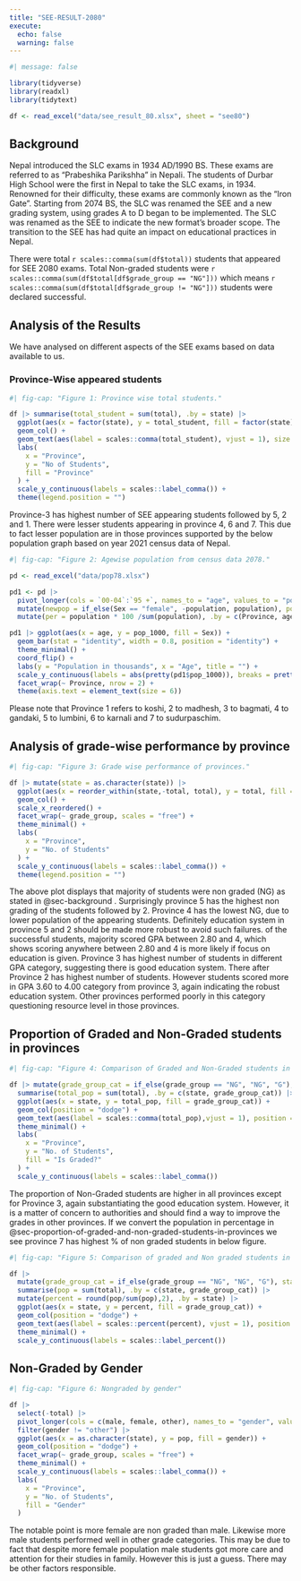 ```yaml
---
title: "SEE-RESULT-2080"
execute: 
  echo: false
  warning: false
---
```


```r
#| message: false

library(tidyverse)
library(readxl)
library(tidytext)

df <- read_excel("data/see_result_80.xlsx", sheet = "see80")
```

## Background {#sec-background}

Nepal introduced the SLC exams in 1934 AD/1990 BS. These exams are referred to as “Prabeshika Parikshha” in Nepali. The students of Durbar High School were the first in Nepal to take the SLC exams, in 1934. Renowned for their difficulty, these exams are commonly known as the "Iron Gate". Starting from 2074 BS, the SLC was renamed the SEE and a new grading system, using grades A to D began to be implemented. The SLC was renamed as the SEE to indicate the new format's broader scope. The transition to the SEE has had quite an impact on educational practices in Nepal.

There were total `r scales::comma(sum(df$total))` students that appeared for SEE 2080 exams. Total Non-graded students were `r scales::comma(sum(df$total[df$grade_group == "NG"]))` which means `r scales::comma(sum(df$total[df$grade_group != "NG"]))` students were declared successful.

## Analysis of the Results

We have analysed on different aspects of the SEE exams based on data available to us.

### Province-Wise appeared students {#sec-province-wise-appeared-students}

```r
#| fig-cap: "Figure 1: Province wise total students."

df |> summarise(total_student = sum(total), .by = state) |>
  ggplot(aes(x = factor(state), y = total_student, fill = factor(state))) +
  geom_col() +
  geom_text(aes(label = scales::comma(total_student), vjust = 1), size = 5) +
  labs(
    x = "Province",
    y = "No of Students",
    fill = "Province"
  ) +
  scale_y_continuous(labels = scales::label_comma()) +
  theme(legend.position = "")

```

Province-3 has highest number of SEE appearing students followed by 5, 2 and 1. There were lesser students appearing in province 4, 6 and 7. This due to fact lesser population are in those provinces supported by the below population graph based on year 2021 census data of Nepal.

```r
#| fig-cap: "Figure 2: Agewise population from census data 2078."

pd <- read_excel("data/pop78.xlsx")

pd1 <- pd |> 
  pivot_longer(cols = `00-04`:`95 +`, names_to = "age", values_to = "population") |> 
  mutate(newpop = if_else(Sex == "female", -population, population), pop_1000 = newpop/1000, Province = fct(Province, levels = c("koshi", "madhesh", "bagmati", "gandaki", "lumbini", "karnali", "sudurpaschim"))) |> 
  mutate(per = population * 100 /sum(population), .by = c(Province, age,Sex))

pd1 |> ggplot(aes(x = age, y = pop_1000, fill = Sex)) +
  geom_bar(stat = "identity", width = 0.8, position = "identity") +
  theme_minimal() +
  coord_flip() +
  labs(y = "Population in thousands", x = "Age", title = "") +
  scale_y_continuous(labels = abs(pretty(pd1$pop_1000)), breaks = pretty(pd1$pop_1000)) +
  facet_wrap(~ Province, nrow = 2) +
  theme(axis.text = element_text(size = 6))
```

Please note that Province 1 refers to koshi, 2 to madhesh, 3 to bagmati, 4 to gandaki, 5 to lumbini, 6 to karnali and 7 to sudurpaschim.

## Analysis of grade-wise performance by province {#sec-analysis-of-grade-wise-performance-by-province}

```r
#| fig-cap: "Figure 3: Grade wise performance of provinces."

df |> mutate(state = as.character(state)) |>
  ggplot(aes(x = reorder_within(state,-total, total), y = total, fill = state)) +
  geom_col() +
  scale_x_reordered() +
  facet_wrap(~ grade_group, scales = "free") +
  theme_minimal() +
  labs(
    x = "Province",
    y = "No. of Students"
  ) +
  scale_y_continuous(labels = scales::label_comma()) +
  theme(legend.position = "")
```

The above plot displays that majority of students were non graded (NG) as stated in @sec-background . Surprisingly province 5 has the highest non grading of the students followed by 2. Province 4 has the lowest NG, due to lower population of the appearing students. Definitely education system in province 5 and 2 should be made more robust to avoid such failures. of the successful students, majority scored GPA between 2.80 and 4, which shows scoring anywhere between 2.80 and 4 is more likely if focus on education is given. Province 3 has highest number of students in different GPA category, suggesting there is good education system. There after Province 2 has highest number of students. However students scored more in GPA 3.60 to 4.00 category from province 3, again indicating the robust education system. Other provinces performed poorly in this category questioning resource level in those provinces.

## Proportion of Graded and Non-Graded students in provinces {#sec-proportion-of-graded-and-non-graded-students-in-provinces}

```r
#| fig-cap: "Figure 4: Comparison of Graded and Non-Graded students in provinces."

df |> mutate(grade_group_cat = if_else(grade_group == "NG", "NG", "G"), state = as.character(state),.before = grade_group) |>
  summarise(total_pop = sum(total), .by = c(state, grade_group_cat)) |>
  ggplot(aes(x = state, y = total_pop, fill = grade_group_cat)) +
  geom_col(position = "dodge") +
  geom_text(aes(label = scales::comma(total_pop),vjust = 1), position = position_dodge(width = 1), size = 3) +
  theme_minimal() +
  labs(
    x = "Province",
    y = "No. of Students",
    fill = "Is Graded?"
  ) +
  scale_y_continuous(labels = scales::label_comma())
```

The proportion of Non-Graded students are higher in all provinces except for Province 3, again substantiating the good education system. However, it is a matter of concern to authorities and should find a way to improve the grades in other provinces. If we convert the population in percentage in @sec-proportion-of-graded-and-non-graded-students-in-provinces we see province 7 has highest % of non graded students in below figure.

```r
#| fig-cap: "Figure 5: Comparison of graded and Non graded students in percentages."

df |>
  mutate(grade_group_cat = if_else(grade_group == "NG", "NG", "G"), state = as.character(state),.before = grade_group) |>
  summarise(pop = sum(total), .by = c(state, grade_group_cat)) |>
  mutate(percent = round(pop/sum(pop),2), .by = state) |>
  ggplot(aes(x = state, y = percent, fill = grade_group_cat)) +
  geom_col(position = "dodge") +
  geom_text(aes(label = scales::percent(percent), vjust = 1), position = position_dodge(width = 1), size = 4) +
  theme_minimal() +
  scale_y_continuous(labels = scales::label_percent())
```

## Non-Graded by Gender

```r
#| fig-cap: "Figure 6: Nongraded by gender"

df |>
  select(-total) |>
  pivot_longer(cols = c(male, female, other), names_to = "gender", values_to = "pop") |>
  filter(gender != "other") |>
  ggplot(aes(x = as.character(state), y = pop, fill = gender)) +
  geom_col(position = "dodge") +
  facet_wrap(~ grade_group, scales = "free") +
  theme_minimal() +
  scale_y_continuous(labels = scales::label_comma()) +
  labs(
    x = "Province",
    y = "No. of Students",
    fill = "Gender"
  )


```

The notable point is more female are non graded than male. Likewise more male students performed well in other grade categories. This may be due to fact that despite more female population male students got more care and attention for their studies in family. However this is just a guess. There may be other factors responsible.


